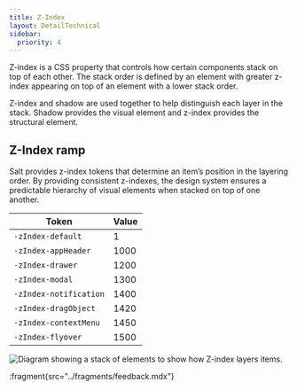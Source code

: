 ```yaml
---
title: Z-Index
layout: DetailTechnical
sidebar:
  priority: 4
---
```


Z-index is a CSS property that controls how certain components stack on top of each other. The stack order is defined by an element with greater z-index appearing on top of an element with a lower stack order.

Z-index and shadow are used together to help distinguish each layer in the stack. Shadow provides the visual element and z-index provides the structural element.

## Z-Index ramp

Salt provides z-index tokens that determine an item’s position in the layering order. By providing consistent z-indexes, the design system ensures a predictable hierarchy of visual elements when stacked on top of one another.

| Token                  | Value |
| ---------------------- | ----- |
| `-zIndex-default`      | 1     |
| `-zIndex-appHeader`    | 1000  |
| `-zIndex-drawer`       | 1200  |
| `-zIndex-modal`        | 1300  |
| `-zIndex-notification` | 1400  |
| `-zIndex-dragObject`   | 1420  |
| `-zIndex-contextMenu`  | 1450  |
| `-zIndex-flyover`      | 1500  |


<Image
  src="/img/foundations/z-index.png"
  alt="Diagram showing a stack of elements to show how Z-index layers items."
/>

:fragment{src="../fragments/feedback.mdx"}
